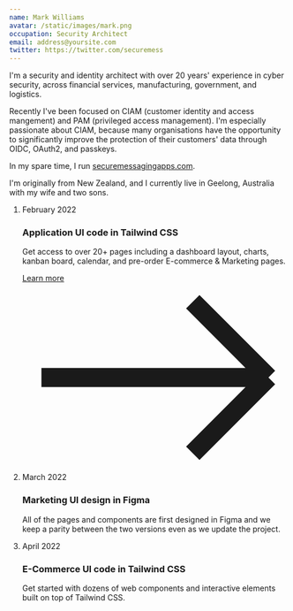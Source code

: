 ```yaml
---
name: Mark Williams
avatar: /static/images/mark.png
occupation: Security Architect
email: address@yoursite.com
twitter: https://twitter.com/securemess
---
```


I'm a security and identity architect with over 20 years' experience in cyber security, across financial services, manufacturing, government, and logistics.

Recently I've been focused on CIAM (customer identity and access mangement) and PAM (privileged access management). I'm especially passionate about CIAM, because many organisations have the opportunity to significantly improve the protection of their customers' data through OIDC, OAuth2, and passkeys. 

In my spare time, I run [securemessagingapps.com](https://securemessagingapps.com). 

I'm originally from New Zealand, and I currently live in Geelong, Australia with my wife and two sons.

<ol className="relative border-s border-gray-200 dark:border-gray-700">
  <li className="mb-10 ms-4">
    <div className="absolute w-3 h-3 bg-gray-200 rounded-full mt-1.5 -start-1.5 border border-white dark:border-gray-900 dark:bg-gray-700" />
    <time className="mb-1 text-sm font-normal leading-none text-gray-400 dark:text-gray-500">
      February 2022
    </time>
    <h3 className="text-lg font-semibold text-gray-900 dark:text-white">
      Application UI code in Tailwind CSS
    </h3>
    <p className="mb-4 text-base font-normal text-gray-500 dark:text-gray-400">
      Get access to over 20+ pages including a dashboard layout, charts, kanban board, calendar, and pre-order E-commerce &amp; Marketing pages.
    </p>
    <a
      href="#"
      className="inline-flex items-center px-4 py-2 text-sm font-medium text-gray-900 bg-white border border-gray-200 rounded-lg hover:bg-gray-100 hover:text-blue-700 focus:z-10 focus:ring-4 focus:outline-none focus:ring-gray-100 focus:text-blue-700 dark:bg-gray-800 dark:text-gray-400 dark:border-gray-600 dark:hover:text-white dark:hover:bg-gray-700 dark:focus:ring-gray-700"
    >
      Learn more
      <svg
        className="w-3 h-3 ms-2 rtl:rotate-180"
        aria-hidden="true"
        xmlns="http://www.w3.org/2000/svg"
        fill="none"
        viewBox="0 0 14 10"
      >
        <path
          stroke="currentColor"
          strokeLinecap="round"
          strokeLinejoin="round"
          strokeWidth="2"
          d="M1 5h12m0 0L9 1m4 4L9 9"
        />
      </svg>
    </a>
  </li>

  <li className="mb-10 ms-4">
    <div className="absolute w-3 h-3 bg-gray-200 rounded-full mt-1.5 -start-1.5 border border-white dark:border-gray-900 dark:bg-gray-700" />
    <time className="mb-1 text-sm font-normal leading-none text-gray-400 dark:text-gray-500">
      March 2022
    </time>
    <h3 className="text-lg font-semibold text-gray-900 dark:text-white">
      Marketing UI design in Figma
    </h3>
    <p className="text-base font-normal text-gray-500 dark:text-gray-400">
      All of the pages and components are first designed in Figma and we keep a parity between the two versions even as we update the project.
    </p>
  </li>

  <li className="ms-4">
    <div className="absolute w-3 h-3 bg-gray-200 rounded-full mt-1.5 -start-1.5 border border-white dark:border-gray-900 dark:bg-gray-700" />
    <time className="mb-1 text-sm font-normal leading-none text-gray-400 dark:text-gray-500">
      April 2022
    </time>
    <h3 className="text-lg font-semibold text-gray-900 dark:text-white">
      E-Commerce UI code in Tailwind CSS
    </h3>
    <p className="text-base font-normal text-gray-500 dark:text-gray-400">
      Get started with dozens of web components and interactive elements built on top of Tailwind CSS.
    </p>
  </li>
</ol>
